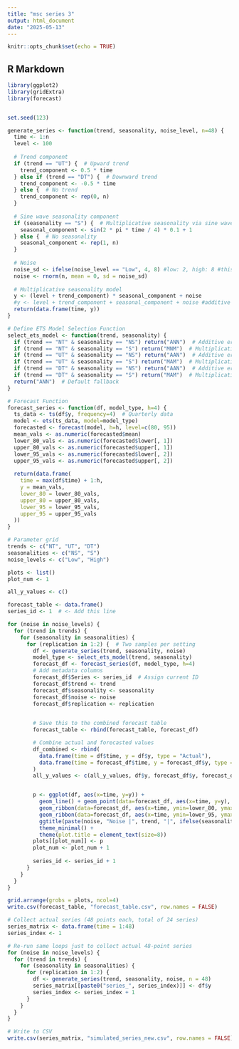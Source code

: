 ```yaml
---
title: "msc series 3"
output: html_document
date: "2025-05-13"
---
```


```r
knitr::opts_chunk$set(echo = TRUE)
```

## R Markdown
```r
library(ggplot2)
library(gridExtra)
library(forecast)


set.seed(123)

generate_series <- function(trend, seasonality, noise_level, n=48) {
  time <- 1:n
  level <- 100
  
  # Trend component
  if (trend == "UT") {  # Upward trend
    trend_component <- 0.5 * time
  } else if (trend == "DT") {  # Downward trend
    trend_component <- -0.5 * time
  } else {  # No trend
    trend_component <- rep(0, n)
  }
  
  # Sine wave seasonality component
  if (seasonality == "S") {  # Multiplicative seasonality via sine wave
    seasonal_component <- sin(2 * pi * time / 4) * 0.1 + 1
  } else {  # No seasonality
    seasonal_component <- rep(1, n)
  }
  
  # Noise
  noise_sd <- ifelse(noise_level == "Low", 4, 8) #low: 2, high: 8 #this is gaussian noise
  noise <- rnorm(n, mean = 0, sd = noise_sd)
  
  # Multiplicative seasonality model
  y <- (level + trend_component) * seasonal_component + noise
  #y <- level + trend_component + seasonal_component + noise #additive
  return(data.frame(time, y))
}

# Define ETS Model Selection Function
select_ets_model <- function(trend, seasonality) {
  if (trend == "NT" & seasonality == "NS") return("ANN")  # Additive error, No Trend, No Seasonality
  if (trend == "NT" & seasonality == "S") return("MNM")  # Multiplicative error, No Trend, Multiplicative Seasonality
  if (trend == "UT" & seasonality == "NS") return("AAN")  # Additive error, Additive Trend, No Seasonality
  if (trend == "UT" & seasonality == "S") return("MAM")  # Multiplicative error, Additive Trend, Multiplicative Seasonality
  if (trend == "DT" & seasonality == "NS") return("AAN")  # Additive error, Additive Trend, No Seasonality
  if (trend == "DT" & seasonality == "S") return("MAM")  # Multiplicative error, Additive Trend, Multiplicative Seasonality
  return("ANN")  # Default fallback
}

# Forecast Function
forecast_series <- function(df, model_type, h=4) {
  ts_data <- ts(df$y, frequency=4)  # Quarterly data
  model <- ets(ts_data, model=model_type)
  forecasted <- forecast(model, h=h, level=c(80, 95))
  mean_vals <- as.numeric(forecasted$mean)
  lower_80_vals <- as.numeric(forecasted$lower[, 1])
  upper_80_vals <- as.numeric(forecasted$upper[, 1])
  lower_95_vals <- as.numeric(forecasted$lower[, 2])
  upper_95_vals <- as.numeric(forecasted$upper[, 2])
  
  return(data.frame(
    time = max(df$time) + 1:h,
    y = mean_vals,
    lower_80 = lower_80_vals,
    upper_80 = upper_80_vals,
    lower_95 = lower_95_vals,
    upper_95 = upper_95_vals
  ))
}

# Parameter grid
trends <- c("NT", "UT", "DT")
seasonalities <- c("NS", "S")
noise_levels <- c("Low", "High")

plots <- list()
plot_num <- 1

all_y_values <- c()

forecast_table <- data.frame()
series_id <- 1  # <- Add this line

for (noise in noise_levels) {
  for (trend in trends) {
    for (seasonality in seasonalities) {
      for (replication in 1:2) {  # Two samples per setting
        df <- generate_series(trend, seasonality, noise)
        model_type <- select_ets_model(trend, seasonality)
        forecast_df <- forecast_series(df, model_type, h=4)
        # Add metadata columns
        forecast_df$Series <- series_id  # Assign current ID
        forecast_df$trend <- trend
        forecast_df$seasonality <- seasonality
        forecast_df$noise <- noise
        forecast_df$replication <- replication
        

        # Save this to the combined forecast table
        forecast_table <- rbind(forecast_table, forecast_df)

        # Combine actual and forecasted values
        df_combined <- rbind(
          data.frame(time = df$time, y = df$y, type = "Actual"),
          data.frame(time = forecast_df$time, y = forecast_df$y, type = "Forecast")
        )
        all_y_values <- c(all_y_values, df$y, forecast_df$y, forecast_df$lower_95, forecast_df$upper_95)


        p <- ggplot(df, aes(x=time, y=y)) +
          geom_line() + geom_point(data=forecast_df, aes(x=time, y=y), color="blue", size=2) + 
          geom_ribbon(data=forecast_df, aes(x=time, ymin=lower_80, ymax=upper_80), fill="blue", alpha=0.2) + 
          geom_ribbon(data=forecast_df, aes(x=time, ymin=lower_95, ymax=upper_95), fill="red", alpha=0.2) + 
          ggtitle(paste(noise, "Noise |", trend, "|", ifelse(seasonality == "S", "Mul. Seas.", "No Seas."))) +
          theme_minimal() +
          theme(plot.title = element_text(size=8))
        plots[[plot_num]] <- p
        plot_num <- plot_num + 1
        
        series_id <- series_id + 1
      }
    }
  }
}

grid.arrange(grobs = plots, ncol=4)
write.csv(forecast_table, "forecast_table.csv", row.names = FALSE)
```

```r
# Collect actual series (48 points each, total of 24 series)
series_matrix <- data.frame(time = 1:48)
series_index <- 1

# Re-run same loops just to collect actual 48-point series
for (noise in noise_levels) {
  for (trend in trends) {
    for (seasonality in seasonalities) {
      for (replication in 1:2) {
        df <- generate_series(trend, seasonality, noise, n = 48)
        series_matrix[[paste0("series_", series_index)]] <- df$y
        series_index <- series_index + 1
      }
    }
  }
}

# Write to CSV
write.csv(series_matrix, "simulated_series_new.csv", row.names = FALSE)
```

